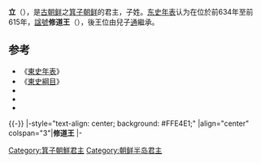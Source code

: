 {{朝鮮半島君王
|名稱=修道王
|箕子代數=22
|前任=[[天老王|天老王]]
|繼任=[[徽襄王|徽襄王]]
|畫像=
|畫像大小=
|說明=
|在位=前634年 - 前615年
|年號=
|姓名=
|封號=
|字=
|號=
|別名=
|出生年=
|立世子=
|逝世年=
|廟號=
|諡號=
|尊號=
|陵墓=
|父親=
|嫡母=
|前母=
|母親=
|繼母=
|皇后=
|王后=
|王妃=
|妃=
|嬪=
|宮主=
|翁主=
|貴人=
|昭儀=
|昭容=
|昭媛=
|淑儀=
|淑容=
|淑媛=
|尚宮=
|尚寢=
|內人=
|宮人=
|位號不明=
|兄弟=
|姊妹=
|嫡兄弟=
|嫡姊妹=
|庶兄弟=
|庶姊妹=
|同胞兄弟=
|同胞姊妹=
|異母兄弟=
|異母姊妹=
|嫡子=
|庶子=
|嫡女=
|庶女=
|注釋=
}}
'''立'''（{{bd|？||前615年|catIdx=Z子}}），是[[古朝鲜|古朝鲜]]之[[箕子朝鲜|箕子朝鲜]]的君主，子姓。[[东史年表|东史年表]]认为在位於前634年至前615年，[[諡號|諡號]]'''修道王'''（{{Lang-ko|수도왕}}），後王位由兒子[[徽襄王|通]]繼承。

== 参考 ==
* 《[[東史年表|東史年表]]》 
* 《[[東史綱目|東史綱目]]》 
* {{Cite news|author={{ill|李德懋|ko|이덕무}}|date=|title=盎葉記 箕子朝鮮世系|publisher=[[盎葉記|盎葉記]]|url=http://db.itkc.or.kr/index.jsp?bizName=MM&url=/itkcdb/text/nodeViewIframe.jsp?bizName=MM%26finId=027%26gunchaId=av055%26muncheId=01%26seojiId=kc_mm_a577 |archiveurl=https://web.archive.org/web/20140222025108if_/http://db.itkc.or.kr/index.jsp?bizName=MM&url=/itkcdb/text/nodeViewIframe.jsp%3FbizName=MM%26finId=027%26gunchaId=av055%26muncheId=01%26seojiId=kc_mm_a577|archivedate=2014-02-22}}
* {{Cite news|author={{ill|李德懋|ko|이덕무}}|date=|title=紀年兒覽 卷5 箕子朝鮮|publisher={{ill|東北亞歷史財團|ko|동북아역사재단}}|url=http://contents.nahf.or.kr/item/item.do?levelId=gb.d_0005_0030|archiveurl=https://web.archive.org/web/20161029134114/http://contents.nahf.or.kr/item/item.do?levelId=gb.d_0005_0030|archivedate=2016-10-29}}
* {{Cite news|author=|date=|title=箕子朝鮮王位世系|publisher=清州韓氏中央宗親会|url=http://www.cheongjuhan.net/htmls/han04-1-05-8.htm|archiveurl=https://web.archive.org/web/20150405090816/http://www.cheongjuhan.net/htmls/han04-1-05-8.htm|archivedate=2015-04-05}}

{{箕子朝鲜君主}}

{{-}}
{{start box}}
|-style="text-align: center; background: #FFE4E1;"
|align="center" colspan="3"|'''修道王'''
|-
{{s-before|[[天老王|天老王]]}}
{{s-title|[[朝鮮半島君主列表#箕子朝鮮|箕子朝鮮國王]]|前634年 - 前615年}}
{{s-after|[[徽襄王|徽襄王]]}}

[[Category:箕子朝鮮君主|Category:箕子朝鮮君主]]
[[Category:朝鲜半岛君主|Category:朝鲜半岛君主]]